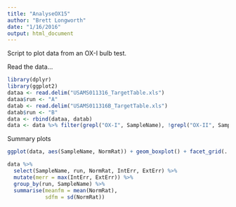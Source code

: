 ```yaml
---
title: "AnalyseOX15"
author: "Brett Longworth"
date: "1/16/2016"
output: html_document
---
```


Script to plot data from an OX-I bulb test.

Read the data...

```r
library(dplyr)
library(ggplot2)
dataa <- read.delim("USAMS011316_TargetTable.xls")
dataa$run <- "A"
datab <- read.delim("USAMS011316B_TargetTable.xls")
datab$run <- "B"
data <- rbind(dataa, datab)
data <- data %>% filter(grepl("OX-I", SampleName), !grepl("OX-II", SampleName))

```

Summary plots

```r
ggplot(data, aes(SampleName, NormRat)) + geom_boxplot() + facet_grid(. ~ run)
```

```r
data %>% 
  select(SampleName, run, NormRat, IntErr, ExtErr) %>% 
  mutate(merr = max(IntErr, ExtErr)) %>% 
  group_by(run, SampleName) %>% 
  summarise(meanfm = mean(NormRat),
            sdfm = sd(NormRat))
```

